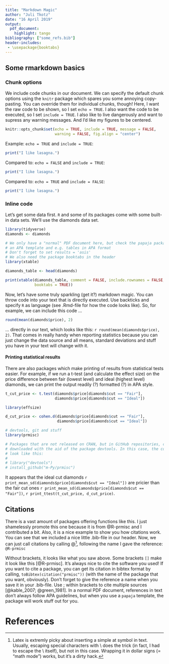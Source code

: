 ```yaml
---
title: "Markdown Magic"
author: "Juli Tkotz"
date: "16 April 2019"
output: 
  pdf_document:
    highlight: tango
bibliography: ["some_refs.bib"]
header-includes:
 - \usepackage{booktabs}
---
```


## Some rmarkdown basics

### Chunk options

We include code chunks in our document. We can specify the default chunk options using the `knitr` package which spares you some annoying copy-pasting. You can override them for individual chunks, though! Here, I want the raw code to be shown, so I set `echo = TRUE`. I also want the code to be executed, so I set `include = TRUE`. I also like to live dangerously and want to supress any warning messages. And I'd like my figures to be centered.

```r
knitr::opts_chunk$set(echo = TRUE, include = TRUE, message = FALSE, 
                      warning = FALSE, fig.align = "center")
```


Example: `echo = TRUE` and `include = TRUE`:

```r
print("I like lasagna.")
```


Compared to: `echo = FALSE` and `include = TRUE`:

```r
print("I like lasagna.")
```


Compared to: `echo = TRUE` and `include = FALSE`:

```r
print("I like lasagna.")
```

### Inline code

Let's get some data first. `R` and some of its packages come with some built-in data sets. We'll use the diamonds data set.

```r
library(tidyverse)
diamonds <- diamonds
```

```r
# We only have a "normal" PDF document here, but check the papaja package for 
# an APA template and e.g. tables in APA format
# Don't forget to set results = 'asis'
# We also need the package booktabs in the header
library(xtable)

diamonds_table <- head(diamonds)
```

```r
print(xtable(diamonds_table, comment = FALSE, include.rownames = FALSE, 
             booktabs = TRUE))
```

Now, let's have some truly sparkling (get it?) markdown magic. You can throw code into your text that is directly executed. Use backticks and specify `R` as language (see .Rmd-file for how the code looks like). So, for example, we can include this code ...

```r
round(mean(diamonds$price), 2)
```


... directly in our text, which looks like this: `r round(mean(diamonds$price), 2)`. That comes in really handy when reporting statistics because you can just change the data source and all means, standard deviations and stuff you have in your text will change with it. 

#### Printing statistical results
There are also packages which make printing of results from statistical tests easier. For example, if we run a t-test (and calculate the effect size) on the price difference between fair (lowest level) and ideal (highest level) diamonds, we can print the output readily (?) formatted (?) in APA style.

```r
t_cut_price <- t.test(diamonds$price[diamonds$cut == "Fair"], 
                      diamonds$price[diamonds$cut == "Ideal"])

library(effsize)

d_cut_price <- cohen.d(diamonds$price[diamonds$cut == "Fair"],
                       diamonds$price[diamonds$cut == "Ideal"])
```

```r
# devtools, git and stuff
library(prmisc)

# Packages that are not released on CRAN, but in GitHub repositories, can be
# downloaded with the aid of the package devtools. In this case, the code would 
# look like this:
# 
# library("devtools")
# install_github("m-Py/prmisc")
```

It appears that the ideal cut diamonds `r print_mean_sd(diamonds$price[diamonds$cut == "Ideal"])` are pricier than the fair cut ones `r print_mean_sd(diamonds$price[diamonds$cut == "Fair"])`, `r print_ttest(t_cut_price, d_cut_price)`.

## Citations
There is a vast amount of packages offering functions like this. I just shamelessly promote this one because it is from @R-prmisc and I contributed a bit. Also, it is a nice example to show you how citations work. You can see that we included a nice little .bib-file in our header. Now, we can just call citations by calling $@$[^escape], following the name I gave the reference: `@R-prmisc`

[^escape]: Latex is extremly picky about inserting a simple at symbol in text. Usually, escaping special characters with \\ does the trick (in fact, I had to escape the \\ itself), but not in this case. Wrapping it in dollar signs (= "math mode") works, but it's a dirty hack.

Without brackets, it looks like what you saw above. Some brackets `[]` make it look like this [@R-prmisc]. It's always nice to cite the software you used! If you want to cite a package, you can get its citation in bibtex format by calling, `toBibtex(citation("prmisc"))` (with the name of the package that you want, obviously). Don't forget to give the reference a name when you save it in your .bib-file. Use ; within brackets to cite multiple sources [@kable_2007; @green_1981]. In a normal PDF document, references in text don't always follow APA guidelines, but when you use a `papaja` template, the package will work stuff out for you.

# References